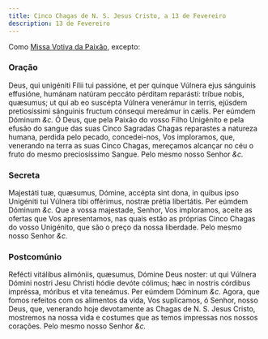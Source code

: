 ```yaml
---
title: Cinco Chagas de N. S. Jesus Cristo, a 13 de Fevereiro
description: 13 de Fevereiro
---
```


Como [Missa Votiva da Paixão](/missal/quaresma/paixao), excepto:

### Oração

<div class="grid grid-cols-2 gap-5">
  <span class="text-justify">
    Deus, qui unigéniti Fílii tui passióne, et per quinque Vúlnera ejus
    sánguinis effusióne, humánam natúram peccáto pérditam reparásti: tríbue
    nobis, quæsumus; ut qui ab eo suscépta Vúlnera venerámur in terris, ejúsdem
    pretiosíssimi sánguinis fructum cónsequi mereámur in cælis. Per eúmdem
    Dóminum <em>&c.</em>
  </span>
  <span class="text-justify">
    Ó Deus, que pela Paixão do vosso Filho Unigénito e pela efusão do sangue das
    suas Cinco Sagradas Chagas reparastes a natureza humana, perdida pelo
    pecado, concedei-nos, Vos imploramos, que, venerando na terra as suas Cinco
    Chagas, mereçamos alcançar no céu o fruto do mesmo preciosíssimo Sangue.
    Pelo mesmo nosso Senhor <em>&c.</em>
  </span>
</div>

### Secreta

<div class="grid grid-cols-2 gap-5">
  <span class="text-justify">
    Majestáti tuæ, quæsumus, Dómine, accépta sint dona, in quibus ipso Unigéniti
    tui Vúlnera tibi offérimus, nostræ prétia libertátis. Per eúmdem Dóminum
    <em>&c.</em>
  </span>
  <span class="text-justify">
    Que a vossa majestade, Senhor, Vos imploramos, aceite as ofertas que Vos
    apresentamos, nas quais estão as próprias Cinco Chagas do vosso Unigénito,
    que são o preço da nossa liberdade. Pelo mesmo nosso Senhor <em>&c.</em>
  </span>
</div>

### Postcomúnio

<div class="grid grid-cols-2 gap-5">
  <span class="text-justify">
    Refécti vitálibus alimóniis, quæsumus, Dómine Deus noster: ut qui Vúlnera
    Dómini nostri Jesu Christi hódie devóte cólimus; hæc in nostris córdibus
    impréssa, móribus et vita teneámus. Per eúmdem Dóminum <em>&c.</em>
  </span>
  <span class="text-justify">
    Agora, que fomos refeitos com os alimentos da vida, Vos suplicamos, ó
    Senhor, nosso Deus, que, venerando hoje devotamente as Chagas de N. S. Jesus
    Cristo, mostremos na nossa vida e costumes que as temos impressas nos nossos
    corações. Pelo mesmo nosso Senhor <em>&c.</em>
  </span>
</div>
